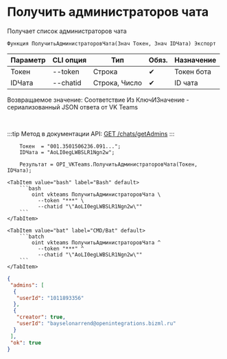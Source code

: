 ﻿---
sidebar_position: 4
description: Получить администраторов чата и другие функции для работы с VKTeams в Открытом пакете интеграций - бесплатной open-source библиотеке интеграций для 1С:Предприятие 8, OneScript и CLI
keywords: [1C, 1С, 1С:Предприятие, 1С:Предприятие 8.3, API, Интеграция, Сервисы, Обмен, OneScript, CLI, VKTeams]
---


# Получить администраторов чата
 Получает список администраторов чата



`Функция ПолучитьАдминистраторовЧата(Знач Токен, Знач IDЧата) Экспорт`

  | Параметр | CLI опция | Тип | Обяз. | Назначение |
  |-|-|-|-|-|
  | Токен | --token | Строка | &#x2714; | Токен бота |
  | IDЧата | --chatid | Строка, Число | &#x2714; | ID чата |

  
  Возвращаемое значение:   Соответствие Из КлючИЗначение - сериализованный JSON ответа от VK Teams

<br/>

:::tip
Метод в документации API: [GET /chats/getAdmins](https://teams.vk.com/botapi/#/chats/get_chats_getAdmins)
:::
<br/>



```bsl title="Пример использования для 1С:Предприятие/OneScript"
    Токен  = "001.3501506236.091...";
    IDЧата = "AoLI0egLWBSLR1Ngn2w";

    Результат = OPI_VKTeams.ПолучитьАдминистраторовЧата(Токен, IDЧата);
```
    

 <Tabs>
  
    <TabItem value="bash" label="Bash" default>
        ```bash
            oint vkteams ПолучитьАдминистраторовЧата \
              --token "***" \
              --chatid "\"AoLI0egLWBSLR1Ngn2w\""
        ```
    </TabItem>
  
    <TabItem value="bat" label="CMD/Bat" default>
        ```batch
            oint vkteams ПолучитьАдминистраторовЧата ^
              --token "***" ^
              --chatid "\"AoLI0egLWBSLR1Ngn2w\""
        ```
    </TabItem>
</Tabs>


```json title="Результат"
{
 "admins": [
  {
   "userId": "1011893356"
  },
  {
   "creator": true,
   "userId": "bayselonarrend@openintegrations.bizml.ru"
  }
 ],
 "ok": true
}
```
